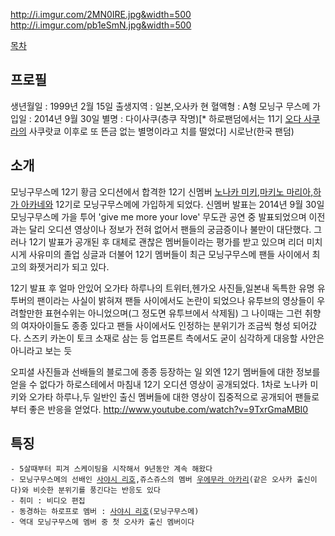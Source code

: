 http://i.imgur.com/2MN0IRE.jpg&width=500
http://i.imgur.com/pb1eSmN.jpg&width=500

[[목차]] 

== 프로필 == 
생년월일 : 1999년 2월 15일
출생지역 : 일본,오사카 현
혈액형 : A형
모닝구 무스메 가입일 : 2014년 9월 30일 
별명 : 다이사쿠(층쿠 작명)[* 하로팬덤에서는 11기 [[오다 사쿠라]]의 사쿠랏쿄 이후로 또 뜬금 없는 별명이라고 치를 떨었다] 시로난(한국 팬덤)

== 소개 ==
모닝구무스메 12기 황금 오디션에서 합격한 12기 신멤버
[[노나카 미키]],[[마키노 마리아]],[[하가 아카네]]와 12기로 모닝구무스메에 가입하게 되었다.
신멤버 발표는 2014년 9월 30일 모닝구무스메 가을 투어 'give me more your love' 무도관 공연 중 발표되었으며
이전과는 달리 오디션 영상이나 정보가 전혀 없어서 팬들의 궁금증이나 불만이 대단했다.
그러나 12기 발표가 공개된 후 대체로 괜찮은 멤버들이라는 평가를 받고 있으며 리더 미치시게 사유미의 
졸업 싱글과 더불어 12기 멤버들이 최근 모닝구무스메 팬들 사이에서 최고의 화젯거리가 되고 있다.

12기 발표 후 얼마 안있어 오가타 하루나의 트위터,헨가오 사진들,일본내 독특한 유명 유투버의 팬이라는 사실이 밝혀져 팬들 사이에서도 논란이 되었으나 유투브의 영상들이 우려할만한 표현수위는 아니었으며(그 정도면 유투브에서 삭제됨) 그 나이때는 그런 취향의 여자아이들도 종종 있다고 팬들 사이에서도 인정하는 분위기가 조금씩 형성 되어갔다. 스즈키 카논이 토크 소재로 삼는 등 업프론트 측에서도 굳이 심각하게 대응할 사안은 아니라고 보는 듯

오피셜 사진들과 선배들의 블로그에 종종 등장하는 일 외엔 12기 멤버들에 대한 정보를 얻을 수 없다가
하로스테에서 마침내 12기 오디션 영상이 공개되었다. 1차로 노나카 미키와 오가타 하루나,두 일반인 출신 멤버들에 대한 영상이 집중적으로 공개되어 팬들로부터 좋은 반응을 얻었다.
http://www.youtube.com/watch?v=9TxrGmaMBI0

== 특징 ==
 - 5살때부터 피겨 스케이팅을 시작해서 9년동안 계속 해왔다
 - 모닝구무스메의 선배인 [[사야시 리호]],쥬스쥬스의 멤버 [[우에무라 아카리]](같은 오사카 출신이다)와 비슷한 분위기를 풍긴다는 반응도 있다
 - 취미 : 비디오 편집
 - 동경하는 하로프로 멤버 : [[사야시 리호]](모닝구무스메)
 - 역대 모닝구무스메 멤버 중 첫 오사카 출신 멤버이다

